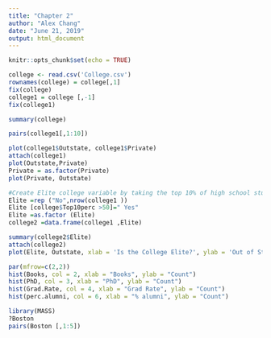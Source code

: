 ```yaml
---
title: "Chapter 2"
author: "Alex Chang"
date: "June 21, 2019"
output: html_document
---
```


```r
knitr::opts_chunk$set(echo = TRUE)
```

```r
college <- read.csv('College.csv')
rownames(college) = college[,1]
fix(college)
college1 = college [,-1]
fix(college1)

summary(college)
```
```r
pairs(college1[,1:10])
```

```r
plot(college1$Outstate, college1$Private)
attach(college1)
plot(Outstate,Private)
Private = as.factor(Private)
plot(Private, Outstate)
```

```r
#Create Elite college variable by taking the top 10% of high school student and seeing if they comprise 50% or more of a college's population 
Elite =rep ("No",nrow(college1 ))
Elite [college$Top10perc >50]=" Yes"
Elite =as.factor (Elite)
college2 =data.frame(college1 ,Elite)
```


```r
summary(college2$Elite)
attach(college2)
plot(Elite, Outstate, xlab = 'Is the College Elite?', ylab = 'Out of State Tuition' , main = 'Out of state tuition vs Elite status')
```


```r
par(mfrow=c(2,2))
hist(Books, col = 2, xlab = "Books", ylab = "Count")
hist(PhD, col = 3, xlab = "PhD", ylab = "Count")
hist(Grad.Rate, col = 4, xlab = "Grad Rate", ylab = "Count")
hist(perc.alumni, col = 6, xlab = "% alumni", ylab = "Count")
```

```r
library(MASS)
?Boston
pairs(Boston [,1:5])
```

